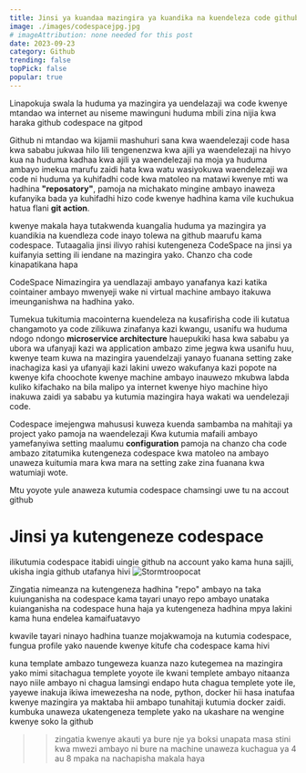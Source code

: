 ```yaml
---
title: Jinsi ya kuandaa mazingira ya kuandika na kuendeleza code github kwa kutumia codespace
image: ./images/codespacejpg.jpg
# imageAttribution: none needed for this post
date: 2023-09-23
category: Github
trending: false
topPick: false
popular: true
---
```


Linapokuja swala la huduma ya mazingira ya uendelazaji wa code kwenye mtandao wa internet au niseme mawinguni
huduma mbili zina nijia kwa haraka github codespace na gitpod 

Github ni mtandao wa kijamii mashuhuri sana kwa waendelezaji code hasa kwa sababu jukwaa hilo
lili tengenenzwa kwa ajili ya waendelezaji na hivyo kua na huduma kadhaa kwa ajili ya waendelezaji na 
moja ya huduma ambayo imekua marufu zaidi hata kwa watu wasiyokuwa waendelezaji wa code ni huduma ya kuhifadhi 
code kwa matoleo na matawi kwenye mti wa hadhina **"reposatory"**, pamoja na michakato mingine ambayo inaweza kufanyika bada ya kuhifadhi hizo code kwenye hadhina 
kama vile kuchukua hatua flani **git action**.

kwenye makala haya tutakwenda kuangalia huduma ya mazingira ya kuandikia na kuendleza code inayo tolewa na github maarufu kama codespace. Tutaagalia jinsi ilivyo rahisi kutengeneza CodeSpace na jinsi ya kuifanyia setting ili iendane na mazingira yako. Chanzo cha code kinapatikana hapa

CodeSpace Nimazingira ya uendlazaji ambayo yanafanya kazi katika cointainer ambayo mwenyeji wake ni virtual machine ambayo itakuwa imeunganishwa na hadhina yako.

Tumekua tukitumia macointerna kuendeleza na kusafirisha code ili kutatua changamoto ya code zilikuwa zinafanya kazi kwangu, usanifu wa huduma ndogo ndongo **microservice architecture** hauepukiki hasa kwa sababu ya ubora wa ufanyaji kazi wa application ambazo zime jegwa kwa usanifu huu, kwenye team kuwa na mazingira yauendelzaji yanayo fuanana setting zake inachagiza 
kasi ya ufanyaji kazi lakini uwezo wakufanya kazi popote na kwenye kifa choochote 
kwenye machine ambayo inauwezo mkubwa labda kuliko kifachako na bila malipo ya internet kwenye hiyo machine hiyo inakuwa zaidi ya sababu ya kutumia mazingira haya wakati wa uendelezaji code. 

Codespace imejengwa mahususi kuweza kuenda
sambamba na mahitaji ya project yako pamoja na waendelezaji Kwa kutumia mafaili ambayo yamefanyiwa setting maalumu **configuration** pamoja na chanzo cha code ambazo zitatumika kutengeneza codespace kwa matoleo na ambayo unaweza kuitumia mara kwa mara na setting zake zina fuanana kwa watumiaji wote.

Mtu yoyote yule anaweza kutumia codespace chamsingi uwe tu na accout github 

# Jinsi ya kutengeneze codespace

ilikutumia codespace itabidi uingie github na account yako kama huna sajili, ukisha ingia github utafanya hivi
![Stormtroopocat](https://octodex.github.com/images/stormtroopocat.jpg 'The Stormtroopocat')

Zingatia nimeanza na kutengeneza hadhina "repo" ambayo na taka kuiunganisha na codespace kama tayari unayo repo 
ambayo unataka kuianganisha na codespace huna haja ya kutengeneza hadhina mpya lakini kama huna endelea kamaifuatavyo



kwavile tayari ninayo hadhina tuanze mojakwamoja na kutumia codespace, fungua profile yako nauende kwenye kitufe cha codespace kama hivi

kuna template ambazo tungeweza kuanza nazo kutegemea na mazingira yako mimi sitachagua templete yoyote ile kwani templete ambayo nitaanza nayo
niile ambayo ni chagua lamsingi endapo huta chagua templete yote ile, yayewe inakuja ikiwa imewezesha na node, python, docker hii hasa inatufaa
kwenye mazingira ya maktaba hii ambapo tunahitaji kutumia docker zaidi. kumbuka unaweza ukatengeneza templete yako na ukashare na
wengine kwenye soko la github 

>>zingatia kwenye akauti ya bure nje ya boksi unapata masa stini kwa mwezi ambayo ni bure
na machine unaweza kuchagua ya 4 au 8 mpaka na nachapisha makala haya

